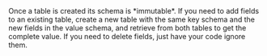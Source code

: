 
<Callout type="warning" emoji="⚠️">
  Once a table is created its schema is *immutable*. If you need to add fields to an existing table, create a new table
  with the same key schema and the new fields in the value schema, and retrieve from both tables to get the complete
  value. If you need to delete fields, just have your code ignore them.
</Callout>
